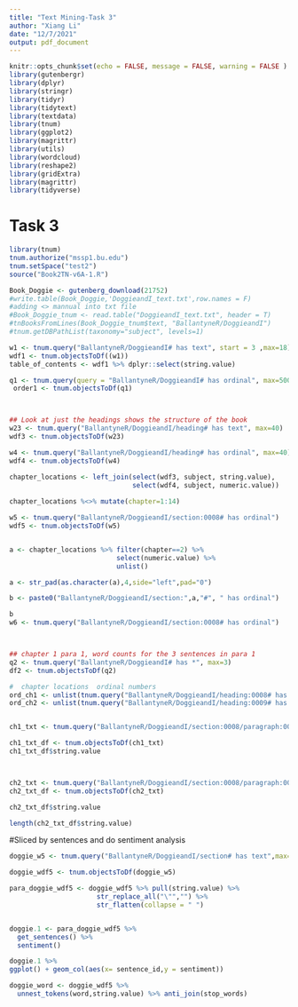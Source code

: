 ```yaml
---
title: "Text Mining-Task 3"
author: "Xiang Li"
date: "12/7/2021"
output: pdf_document
---
```


```r
knitr::opts_chunk$set(echo = FALSE, message = FALSE, warning = FALSE )
library(gutenbergr)
library(dplyr)
library(stringr)
library(tidyr)
library(tidytext)
library(textdata)
library(tnum)
library(ggplot2)
library(magrittr)
library(utils)
library(wordcloud)
library(reshape2)
library(gridExtra)
library(magrittr)
library(tidyverse)
```

# Task 3
```r
library(tnum)
tnum.authorize("mssp1.bu.edu")
tnum.setSpace("test2")
source("Book2TN-v6A-1.R")
```

```r

Book_Doggie <- gutenberg_download(21752)
#write.table(Book_Doggie,'DoggieandI_text.txt',row.names = F)
#adding <> mannual into txt file
#Book_Doggie_tnum <- read.table("DoggieandI_text.txt", header = T)
#tnBooksFromLines(Book_Doggie_tnum$text, "BallantyneR/DoggieandI")
#tnum.getDBPathList(taxonomy="subject", levels=1)
```

```r
w1 <- tnum.query("BallantyneR/DoggieandI# has text", start = 3 ,max=18)
wdf1 <- tnum.objectsToDf((w1))
table_of_contents <- wdf1 %>% dplyr::select(string.value)

q1 <- tnum.query(query = "BallantyneR/DoggieandI# has ordinal", max=500)   ## everything
 order1 <- tnum.objectsToDf(q1)



## Look at just the headings shows the structure of the book
w23 <- tnum.query("BallantyneR/DoggieandI/heading# has text", max=40)
wdf3 <- tnum.objectsToDf(w23)

w4 <- tnum.query("BallantyneR/DoggieandI/heading# has ordinal", max=40)
wdf4 <- tnum.objectsToDf(w4)

chapter_locations <- left_join(select(wdf3, subject, string.value), 
                               select(wdf4, subject, numeric.value)) 
                     
chapter_locations %<>% mutate(chapter=1:14)

w5 <- tnum.query("BallantyneR/DoggieandI/section:0008# has ordinal")
wdf5 <- tnum.objectsToDf(w5)


a <- chapter_locations %>% filter(chapter==2) %>% 
                           select(numeric.value) %>% 
                           unlist()

a <- str_pad(as.character(a),4,side="left",pad="0")

b <- paste0("BallantyneR/DoggieandI/section:",a,"#", " has ordinal")

b
w6 <- tnum.query("BallantyneR/DoggieandI/section:0008# has ordinal")



## chapter 1 para 1, word counts for the 3 sentences in para 1
q2 <- tnum.query("BallantyneR/DoggieandI# has *", max=3)
df2 <- tnum.objectsToDf(q2)

#  chapter locations  ordinal numbers
ord_ch1 <- unlist(tnum.query("BallantyneR/DoggieandI/heading:0008# has ordinal"))
ord_ch2 <- unlist(tnum.query("BallantyneR/DoggieandI/heading:0009# has ordinal"))


ch1_txt <- tnum.query("BallantyneR/DoggieandI/section:0008/paragraph:0002/# has text", max=30)

ch1_txt_df <- tnum.objectsToDf(ch1_txt)
ch1_txt_df$string.value



ch2_txt <- tnum.query("BallantyneR/DoggieandI/section:0008/paragraph:0002/sentence:# has *", max=30)
ch2_txt_df <- tnum.objectsToDf(ch2_txt)

ch2_txt_df$string.value

length(ch2_txt_df$string.value)


```

#Sliced by sentences and do sentiment analysis
```r
doggie_w5 <- tnum.query("BallantyneR/DoggieandI/section# has text",max=500)

doggie_wdf5 <- tnum.objectsToDf(doggie_w5)

para_doggie_wdf5 <- doggie_wdf5 %>% pull(string.value) %>% 
                      str_replace_all("\"","") %>% 
                      str_flatten(collapse = " ")


doggie.1 <- para_doggie_wdf5 %>% 
  get_sentences() %>% 
  sentiment() 

doggie.1 %>% 
ggplot() + geom_col(aes(x= sentence_id,y = sentiment))

```

```r
doggie_word <- doggie_wdf5 %>% 
  unnest_tokens(word,string.value) %>% anti_join(stop_words)
```


